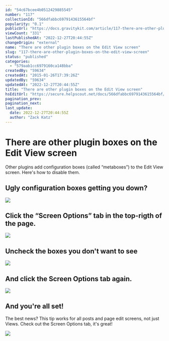 ```yaml
---
id: "54c67bcee4b0512429885545"
number: "117"
collectionId: "566dfabbc6979143615564bf"
popularity: "0.1"
publicUrl: "https://docs.gravitykit.com/article/117-there-are-other-plugin-boxes-on-the-edit-view-screen"
viewCount: "331"
lastPublishedAt: "2022-12-27T20:44:55Z"
changeOrigin: "external"
name: "There are other plugin boxes on the Edit View screen"
slug: "117-there-are-other-plugin-boxes-on-the-edit-view-screen"
status: "published"
categories: 
  - "579aab1cc6979160ca148bba"
createdBy: "59634"
createdAt: "2015-01-26T17:39:26Z"
updatedBy: "59634"
updatedAt: "2022-12-27T20:44:55Z"
title: "There are other plugin boxes on the Edit View screen"
hsEditUrl: "https://secure.helpscout.net/docs/566dfabbc6979143615564bf/article/54c67bcee4b0512429885545"
pagination_prev: 
pagination_next: 
last_update:
  date: 2022-12-27T20:44:55Z
  author: "Zack Katz"
---
```


# There are other plugin boxes on the Edit View screen

Other plugins add configuration boxes (called <q>metaboxes</q>) to the Edit View screen. Here's how to disable them.

## Ugly configuration boxes getting you down?

![](https://www.gravitykit.com/wp-content/uploads/2018/01/ugly-configuration-boxes-getting-you-down-.png?1406699357)

## Click the <q>Screen Options</q> tab in the top-rigth of the page.

![](https://www.gravitykit.com/wp-content/uploads/2018/01/click-the-screen-options-tab-in-the-top-rigth-of-the-page.png?1406699358)

## Uncheck the boxes you don't want to see

![](https://www.gravitykit.com/wp-content/uploads/2018/01/uncheck-the-boxes-you-don-t-want-to-see.png?1406699359)

## And click the Screen Options tab again.

![](https://www.gravitykit.com/wp-content/uploads/2018/01/and-click-the-screen-options-tab-again.png?1406699360)

## And you're all set!

The best news? This tip works for all posts and page edit screens, not just Views. Check out the Screen Options tab, it's great!

![](https://www.gravitykit.com/wp-content/uploads/2018/01/and-you-re-all-set-.png?1406699361)
